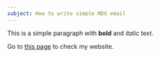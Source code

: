```yaml
---
subject: How to write simple MDX email
---
```



This is a simple paragraph with **bold** and *italic* text.

Go to [this page](https://aibolik.com) to check my website.